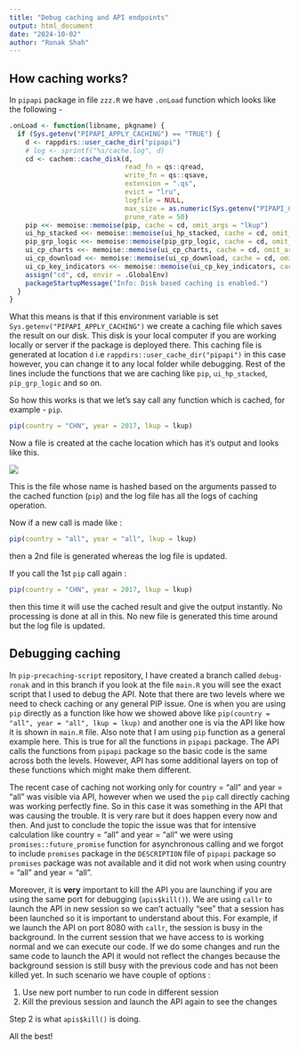```yaml
---
title: "Debug caching and API endpoints"
output: html_document
date: "2024-10-02"
author: "Ronak Shah"
---
```


## How caching works?

In `pipapi` package in file `zzz.R` we have `.onLoad` function which looks like the following -

```r
.onLoad <- function(libname, pkgname) {
  if (Sys.getenv("PIPAPI_APPLY_CACHING") == "TRUE") {
    d <- rappdirs::user_cache_dir("pipapi")
    # log <- sprintf("%s/cache.log", d)
    cd <- cachem::cache_disk(d,
                             read_fn = qs::qread,
                             write_fn = qs::qsave,
                             extension = ".qs",
                             evict = "lru",
                             logfile = NULL,
                             max_size = as.numeric(Sys.getenv("PIPAPI_CACHE_MAX_SIZE")),
                             prune_rate = 50)
    pip <<- memoise::memoise(pip, cache = cd, omit_args = "lkup")
    ui_hp_stacked <<- memoise::memoise(ui_hp_stacked, cache = cd, omit_args = "lkup")
    pip_grp_logic <<- memoise::memoise(pip_grp_logic, cache = cd, omit_args = "lkup")
    ui_cp_charts <<- memoise::memoise(ui_cp_charts, cache = cd, omit_args = "lkup")
    ui_cp_download <<- memoise::memoise(ui_cp_download, cache = cd, omit_args = "lkup")
    ui_cp_key_indicators <<- memoise::memoise(ui_cp_key_indicators, cache = cd, omit_args = "lkup")
    assign("cd", cd, envir = .GlobalEnv)
    packageStartupMessage("Info: Disk based caching is enabled.")
  }
}
```

What this means is that if this environment variable is set `Sys.getenv("PIPAPI_APPLY_CACHING")` we create a caching file which saves the result on our disk. This disk is your local computer if you are working locally or server if the package is deployed there. This caching file is generated at location `d` i.e `rappdirs::user_cache_dir("pipapi")` in this case however, you can change it to any local folder while debugging. Rest of the lines include the functions that we are caching like `pip`, `ui_hp_stacked`, `pip_grp_logic` and so on.

So how this works is that we let's say call any function which is cached, for example - `pip`.

```r
pip(country = "CHN", year = 2017, lkup = lkup)
```

Now a file is created at the cache location which has it's output and looks like this.

![](images/clipboard-2235948010.png)

This is the file whose name is hashed based on the arguments passed to the cached function (`pip`) and the log file has all the logs of caching operation.

Now if a new call is made like :

```r
pip(country = "all", year = "all", lkup = lkup)
```

then a 2nd file is generated whereas the log file is updated.

If you call the 1st `pip` call again :

```r
pip(country = "CHN", year = 2017, lkup = lkup)
```

then this time it will use the cached result and give the output instantly. No processing is done at all in this. No new file is generated this time around but the log file is updated.

## Debugging caching

In `pip-precaching-script` repository, I have created a branch called `debug-ronak` and in this branch if you look at the file `main.R` you will see the exact script that I used to debug the API. Note that there are two levels where we need to check caching or any general PIP issue. One is when you are using `pip` directly as a function like how we showed above like `pip(country = "all", year = "all", lkup = lkup)` and another one is via the API like how it is shown in `main.R` file. Also note that I am using `pip` function as a general example here. This is true for all the functions in `pipapi` package. The API calls the functions from `pipapi` package so the basic code is the same across both the levels. However, API has some additional layers on top of these functions which might make them different.

The recent case of caching not working only for country = "all" and year = "all" was visible via API, however when we used the `pip` call directly caching was working perfectly fine. So in this case it was something in the API that was causing the trouble. It is very rare but it does happen every now and then. And just to conclude the topic the issue was that for intensive calculation like country = "all" and year = "all" we were using `promises::future_promise` function for asynchronous calling and we forgot to include `promises` package in the `DESCRIPTION` file of `pipapi` package so `promises` package was not available and it did not work when using country = "all" and year = "all".

Moreover, it is **very** important to kill the API you are launching if you are using the same port for debugging (`apis$kill()`). We are using `callr` to launch the API in new session so we can't actually "see" that a session has been launched so it is important to understand about this. For example, if we launch the API on port 8080 with `callr`, the session is busy in the background. In the current session that we have access to is working normal and we can execute our code. If we do some changes and run the same code to launch the API it would not reflect the changes because the background session is still busy with the previous code and has not been killed yet. In such scenario we have couple of options : 

1. Use new port number to run code in different session
2. Kill the previous session and launch the API again to see the changes

Step 2 is what `apis$kill()` is doing. 

All the best!
